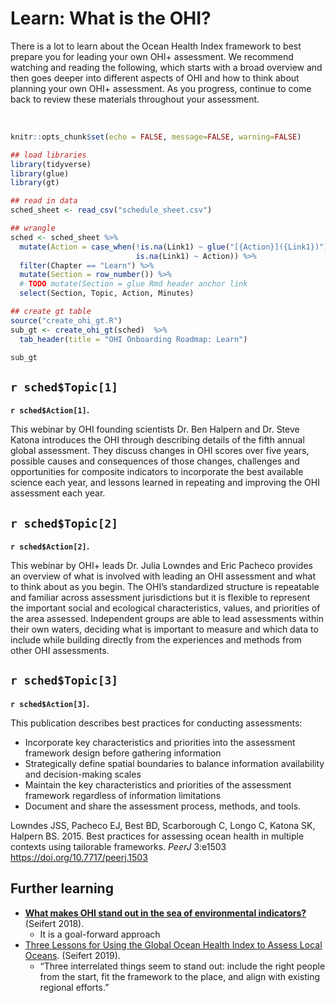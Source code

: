 # Learn: What is the OHI? {#learn}

There is a lot to learn about the Ocean Health Index framework to best prepare you for leading your own OHI+ assessment. We recommend watching and reading the following, which starts with a broad overview and then goes deeper into different aspects of OHI and how to think about planning your own OHI+ assessment. As you progress, continue to come back to review these materials throughout your assessment. 

<br>

```r
knitr::opts_chunk$set(echo = FALSE, message=FALSE, warning=FALSE)

## load libraries
library(tidyverse)
library(glue)
library(gt)

## read in data
sched_sheet <- read_csv("schedule_sheet.csv") 
```

```r
## wrangle
sched <- sched_sheet %>%
  mutate(Action = case_when(!is.na(Link1) ~ glue("[{Action}]({Link1})"), 
                            is.na(Link1) ~ Action)) %>%
  filter(Chapter == "Learn") %>%
  mutate(Section = row_number()) %>%
  # TODO mutate(Section = glue Rmd header anchor link
  select(Section, Topic, Action, Minutes)

## create gt table
source("create_ohi_gt.R")
sub_gt <- create_ohi_gt(sched)  %>%
  tab_header(title = "OHI Onboarding Roadmap: Learn")

sub_gt

```

## `r sched$Topic[1]`

**`r sched$Action[1]`.**

This webinar by OHI founding scientists Dr. Ben Halpern and Dr. Steve Katona introduces the OHI through describing details of the fifth annual global assessment. They discuss changes in OHI scores over five years, possible causes and consequences of those changes, challenges and opportunities for composite indicators to incorporate the best available science each year, and lessons learned in repeating and improving the OHI assessment each year.

## `r sched$Topic[2]`

**`r sched$Action[2]`.**

This webinar by OHI+ leads Dr. Julia Lowndes and Eric Pacheco provides an overview of what is involved with leading an OHI assessment and what to think about as you begin. The OHI's standardized structure is repeatable and familiar across assessment jurisdictions but it is flexible to represent the important social and ecological characteristics, values, and priorities of the area assessed. Independent groups are able to lead assessments within their own waters, deciding what is important to measure and which data to include while building directly from the experiences and methods from other OHI assessments.


## `r sched$Topic[3]`

**`r sched$Action[3]`.**

This publication describes best practices for conducting assessments: 

- Incorporate key characteristics and priorities into the assessment framework design before gathering information
- Strategically define spatial boundaries to balance information availability and decision-making scales
- Maintain the key characteristics and priorities of the assessment framework regardless of information limitations
- Document and share the assessment process, methods, and tools. 

Lowndes JSS, Pacheco EJ, Best BD, Scarborough C, Longo C, Katona SK, Halpern BS. 2015. Best practices for assessing ocean health in multiple contexts using tailorable frameworks. *PeerJ* 3:e1503 <https://doi.org/10.7717/peerj.1503> 


## Further learning {#learn-further}

- [**What makes OHI stand out in the sea of environmental indicators?**](https://ohi-science.org/news/goal-forward-approach) (Seifert 2018).
    - It is a goal-forward approach
- [Three Lessons for Using the Global Ocean Health Index to Assess Local Oceans](https://ohi-science.org/news/three-lessons-global). (Seifert 2019). 
    - "Three interrelated things seem to stand out: include the right people from the start, fit the framework to the place, and align with existing regional efforts."
  

<!---
- https://ohi-science.org/learn/
- https://ohi-science.org/plan/
- https://ohi-science.org/goals
--->

